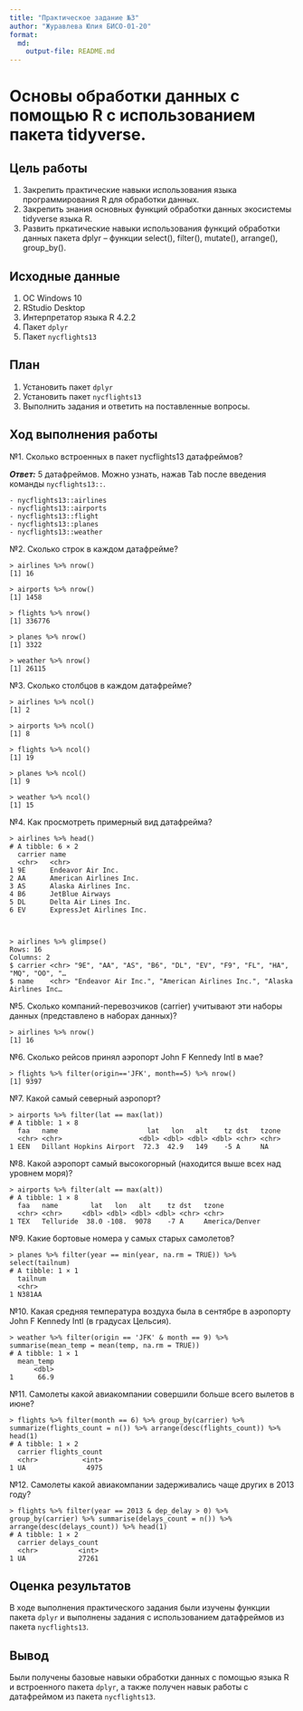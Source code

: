 ```yaml
---
title: "Практическое задание №3"
author: "Журавлева Юлия БИСО-01-20"
format: 
  md:
    output-file: README.md
---
```

# Основы обработки данных с помощью R с использованием пакета tidyverse.

## Цель работы

1. Закрепить практические навыки использования языка программирования R для обработки данных.
2. Закрепить знания основных функций обработки данных экосистемы tidyverse языка R.
3. Развить пркатические навыки использования функций обработки данных пакета dplyr – функции select(), filter(), mutate(), arrange(), group_by().

## Исходные данные

1.  ОС Windows 10
2.  RStudio Desktop
3.  Интерпретатор языка R 4.2.2
4.  Пакет `dplyr`
5.  Пакет `nycflights13`

## План

1.  Установить пакет `dplyr`
2.  Установить пакет `nycflights13`
3.  Выполнить задания и ответить на поставленные вопросы.

## Ход выполнения работы

№1. Сколько встроенных в пакет nycflights13 датафреймов?

***Ответ:*** 5 датафреймов. Можно узнать, нажав Tab после введения команды `nycflights13::`.
```
- nycflights13::airlines
- nycflights13::airports
- nycflights13::flight
- nycflights13::planes
- nycflights13::weather
```

№2. Сколько строк в каждом датафрейме?
```
> airlines %>% nrow()
[1] 16

> airports %>% nrow()
[1] 1458

> flights %>% nrow()
[1] 336776

> planes %>% nrow()
[1] 3322

> weather %>% nrow()
[1] 26115
```

№3. Сколько столбцов в каждом датафрейме?
```
> airlines %>% ncol()
[1] 2

> airports %>% ncol()
[1] 8

> flights %>% ncol()
[1] 19

> planes %>% ncol()
[1] 9

> weather %>% ncol()
[1] 15
```

№4. Как просмотреть примерный вид датафрейма?
```
> airlines %>% head()
# A tibble: 6 × 2
  carrier name                    
  <chr>   <chr>                   
1 9E      Endeavor Air Inc.       
2 AA      American Airlines Inc.  
3 AS      Alaska Airlines Inc.    
4 B6      JetBlue Airways         
5 DL      Delta Air Lines Inc.    
6 EV      ExpressJet Airlines Inc.



> airlines %>% glimpse()
Rows: 16
Columns: 2
$ carrier <chr> "9E", "AA", "AS", "B6", "DL", "EV", "F9", "FL", "HA", "MQ", "OO", "…
$ name    <chr> "Endeavor Air Inc.", "American Airlines Inc.", "Alaska Airlines Inc…
```

№5. Сколько компаний-перевозчиков (carrier) учитывают эти наборы данных (представлено в наборах данных)?
```
> airlines %>% nrow()
[1] 16
```

№6. Сколько рейсов принял аэропорт John F Kennedy Intl в мае?
```
> flights %>% filter(origin=='JFK', month==5) %>% nrow()
[1] 9397
```

№7. Какой самый северный аэропорт?
```
> airports %>% filter(lat == max(lat))
# A tibble: 1 × 8
  faa   name                      lat   lon   alt    tz dst   tzone
  <chr> <chr>                   <dbl> <dbl> <dbl> <dbl> <chr> <chr>
1 EEN   Dillant Hopkins Airport  72.3  42.9   149    -5 A     NA   
```

№8. Какой аэропорт самый высокогорный (находится выше всех над уровнем моря)?
```
> airports %>% filter(alt == max(alt))
# A tibble: 1 × 8
  faa   name        lat   lon   alt    tz dst   tzone         
  <chr> <chr>     <dbl> <dbl> <dbl> <dbl> <chr> <chr>         
1 TEX   Telluride  38.0 -108.  9078    -7 A     America/Denver
```

№9. Какие бортовые номера у самых старых самолетов?
```
> planes %>% filter(year == min(year, na.rm = TRUE)) %>% select(tailnum)
# A tibble: 1 × 1
  tailnum
  <chr>  
1 N381AA 
```

№10. Какая средняя температура воздуха была в сентябре в аэропорту John F Kennedy Intl (в градусах Цельсия).
```
> weather %>% filter(origin == 'JFK' & month == 9) %>% summarise(mean_temp = mean(temp, na.rm = TRUE))
# A tibble: 1 × 1
  mean_temp
      <dbl>
1      66.9
```

№11. Самолеты какой авиакомпании совершили больше всего вылетов в июне?
```
> flights %>% filter(month == 6) %>% group_by(carrier) %>% summarize(flights_count = n()) %>% arrange(desc(flights_count)) %>% head(1)
# A tibble: 1 × 2
  carrier flights_count
  <chr>           <int>
1 UA               4975
```

№12. Самолеты какой авиакомпании задерживались чаще других в 2013 году?
```
> flights %>% filter(year == 2013 & dep_delay > 0) %>% group_by(carrier) %>% summarise(delays_count = n()) %>% arrange(desc(delays_count)) %>% head(1)
# A tibble: 1 × 2
  carrier delays_count
  <chr>          <int>
1 UA             27261
```

## Оценка результатов

В ходе выполнения практического задания были изучены функции пакета `dplyr` и выполнены задания с использованием датафреймов из пакета `nycflights13`.

## Вывод

Были получены базовые навыки обработки данных с помощью языка R и встроенного пакета `dplyr`, а также получен навык работы с датафреймом из пакета `nycflights13`.